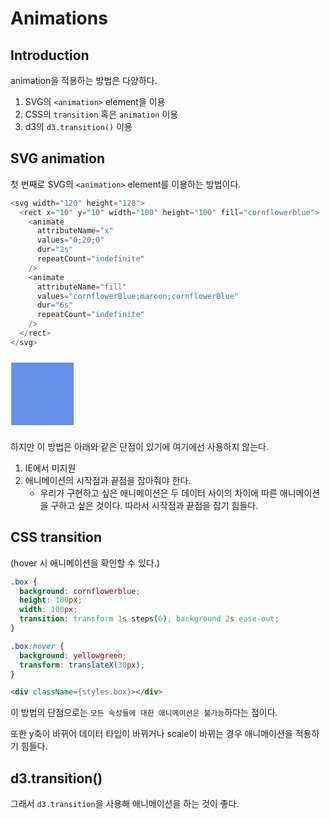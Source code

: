 
# Animations

## Introduction

animation을 적용하는 방법은 다양하다.

1. SVG의 `<animation>` element을 이용
2. CSS의 `transition` 혹은 `animation` 이용
3. d3의 `d3.transition()` 이용

## SVG animation

첫 번째로 SVG의 `<animation>` element를 이용하는 방법이다.

```js
<svg width="120" height="120">
  <rect x="10" y="10" width="100" height="100" fill="cornflowerblue">
    <animate
      attributeName="x"
      values="0;20;0"
      dur="2s"
      repeatCount="indefinite"
    />
    <animate
      attributeName="fill"
      values="cornflowerBlue;maroon;cornflowerBlue"
      dur="6s"
      repeatCount="indefinite"
    />
  </rect>
</svg>
```
<svg width="120" height="120">
  <rect x="10" y="10" width="100" height="100" fill="cornflowerblue">
    <animate
      attributeName="x"
      values="0;20;0"
      dur="2s"
      repeatCount="indefinite"
    />
    <animate
      attributeName="fill"
      values="cornflowerBlue;maroon;cornflowerBlue"
      dur="6s"
      repeatCount="indefinite"
    />
  </rect>
</svg>

하지만 이 방법은 아래와 같은 단점이 있기에 여기에선 사용하지 않는다.

1. IE에서 미지원
2. 애니메이션의 시작점과 끝점을 잡아줘야 한다.
    - 우리가 구현하고 싶은 애니메이션은 두 데이터 사이의 차이에 따른 애니메이션을 구하고 싶은 것이다. 따라서 시작점과 끝점을 잡기 힘들다.


## CSS transition

(hover 시 애니메이션을 확인할 수 있다.)

<CssTransition />

```css
.box {
  background: cornflowerblue;
  height: 100px;
  width: 100px;
  transition: transform 1s steps(6), background 2s ease-out;
}

.box:hover {
  background: yellowgreen;
  transform: translateX(30px);
}
```
```html
<div className={styles.box}></div>
```

이 방법의 단점으로는 `모든 속성들에 대한 애니메이션은 불가능`하다는 점이다.

또한 y축이 바뀌어 데이터 타입이 바뀌거나 scale이 바뀌는 경우 애니메이션을 적용하기 힘들다.


## d3.transition()

그래서 `d3.transition`을 사용해 애니메이션을 하는 것이 좋다.

<D3Transition />